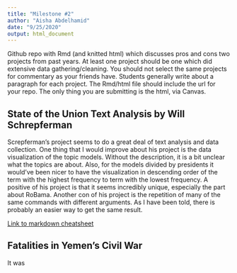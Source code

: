 ```yaml
---
title: "Milestone #2"
author: "Aisha Abdelhamid"
date: "9/25/2020"
output: html_document
---
```

Github repo with Rmd (and knitted html) which discusses pros and cons two projects from past years. At least one project should be one which did extensive data gathering/cleaning. You should not select the same projects for commentary as your friends have. Students generally write about a paragraph for each project. The Rmd/html file should include the url for your repo. The only thing you are submitting is the html, via Canvas.

## State of the Union Text Analysis by Will Schrepferman

Screpferman's project seems to do a great deal of text analysis and data 
collection. One thing that I would improve about his project is the data
visualization of the topic models. Without the description, it is a bit
unclear what the topics are about. Also, for the models divided by presidents
it would've been nicer to have the visualization in descending order of the
term with the highest frequency to term with the lowest frequency. A positive
of his project is that it seems incredibly unique, especially the part about
RoBama. Another con of his project is the repetition of many of the same
commands with different arguments. As I have been told, there is probably an
easier way to get the same result.

[Link to markdown cheatsheet](https://github.com/willschrepf/state_of_the_union_data)

## Fatalities in Yemen's Civil War

It was 


